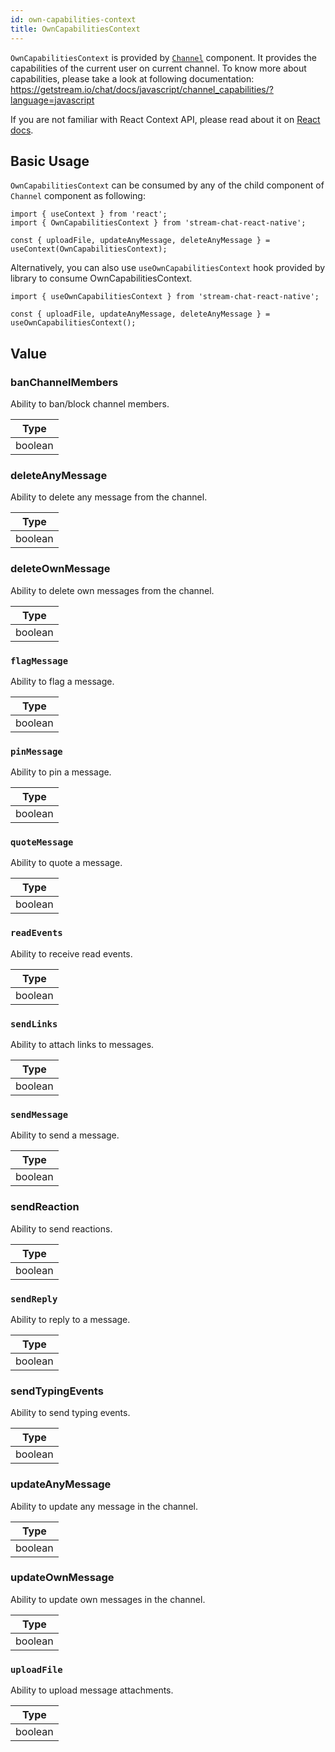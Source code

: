 ```yaml
---
id: own-capabilities-context
title: OwnCapabilitiesContext
---
```


`OwnCapabilitiesContext` is provided by [`Channel`](../../core-components/channel) component. It provides the capabilities of the current user on current channel.
To know more about capabilities, please take a look at following documentation: https://getstream.io/chat/docs/javascript/channel_capabilities/?language=javascript

If you are not familiar with React Context API, please read about it on [React docs](https://reactjs.org/docs/context.html).

## Basic Usage

`OwnCapabilitiesContext` can be consumed by any of the child component of `Channel` component as following:

```tsx
import { useContext } from 'react';
import { OwnCapabilitiesContext } from 'stream-chat-react-native';

const { uploadFile, updateAnyMessage, deleteAnyMessage } = useContext(OwnCapabilitiesContext);
```

Alternatively, you can also use `useOwnCapabilitiesContext` hook provided by library to consume OwnCapabilitiesContext.

```tsx
import { useOwnCapabilitiesContext } from 'stream-chat-react-native';

const { uploadFile, updateAnyMessage, deleteAnyMessage } = useOwnCapabilitiesContext();
```

## Value

### banChannelMembers

Ability to ban/block channel members.

| Type    |
| ------- |
| boolean |

### deleteAnyMessage

Ability to delete any message from the channel.

| Type    |
| ------- |
| boolean |

### deleteOwnMessage

Ability to delete own messages from the channel.

| Type    |
| ------- |
| boolean |

### `flagMessage`

Ability to flag a message.

| Type    |
| ------- |
| boolean |

### `pinMessage`

Ability to pin a message.

| Type    |
| ------- |
| boolean |

### `quoteMessage`

Ability to quote a message.

| Type    |
| ------- |
| boolean |

### `readEvents`

Ability to receive read events.

| Type    |
| ------- |
| boolean |

### `sendLinks`

Ability to attach links to messages.

| Type    |
| ------- |
| boolean |

### `sendMessage`

Ability to send a message.

| Type    |
| ------- |
| boolean |

### sendReaction

Ability to send reactions.

| Type    |
| ------- |
| boolean |

### `sendReply`

Ability to reply to a message.

| Type    |
| ------- |
| boolean |

### sendTypingEvents

Ability to send typing events.

| Type    |
| ------- |
| boolean |

### updateAnyMessage

Ability to update any message in the channel.

| Type    |
| ------- |
| boolean |

### updateOwnMessage

Ability to update own messages in the channel.

| Type    |
| ------- |
| boolean |

### `uploadFile`

Ability to upload message attachments.

| Type    |
| ------- |
| boolean |
